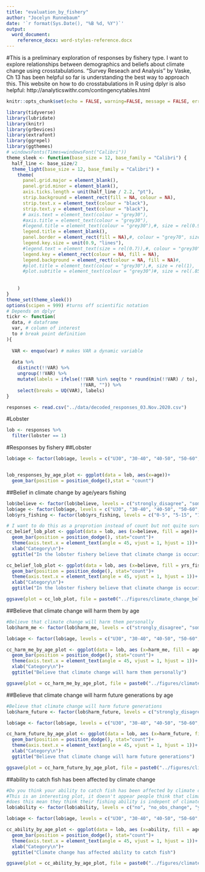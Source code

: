 ```yaml
---
title: "evaluation_by_fishery"
author: "Jocelyn Runnebaum"
date: '`r format(Sys.Date(), "%B %d, %Y")`'
output: 
  word_document:
    reference_docx: word-styles-reference.docx
---
```

#This is a preliminary exploration of responses by fishery type. I want to explore relationships between demographics and beliefs about climate change using crosstabulations. "Survey Reseach and Analysis" by Vaske, Ch 13 has been helpful so far is understanding the best way to approach this. This website on how to do crosstabulations in R using dplyr is also helpful: http://analyticswithr.com/contingencytables.html
```r
knitr::opts_chunk$set(echo = FALSE, warning=FALSE, message = FALSE, error=FALSE)
```

```r
library(tidyverse)
library(lubridate)
library(knitr)
library(grDevices)
library(extrafont)
library(ggrepel)
library(ggthemes)
# windowsFonts(Times=windowsFont("Calibri"))
theme_sleek <- function(base_size = 12, base_family = "Calibri") {
  half_line <- base_size/2
  theme_light(base_size = 12, base_family = "Calibri") +
    theme(
      panel.grid.major = element_blank(),
      panel.grid.minor = element_blank(),
      axis.ticks.length = unit(half_line / 2.2, "pt"),
      strip.background = element_rect(fill = NA, colour = NA),
      strip.text.x = element_text(colour = "black"),
      strip.text.y = element_text(colour = "black"),
      # axis.text = element_text(colour = "grey30"),
      #axis.title = element_text(colour = "grey30"),
      #legend.title = element_text(colour = "grey30"),#, size = rel(0.9)
      legend.title = element_blank(),
      panel.border = element_rect(fill = NA),#, colour = "grey70", size = 1),
      legend.key.size = unit(0.9, "lines"),
      #legend.text = element_text(size = rel(0.7)),#, colour = "grey30"),
      legend.key = element_rect(colour = NA, fill = NA),
      legend.background = element_rect(colour = NA, fill = NA)#,
      #plot.title = element_text(colour = "grey30"),#, size = rel(1),
      #plot.subtitle = element_text(colour = "grey30")#, size = rel(.85),
     
      
    )
}
theme_set(theme_sleek())
options(scipen = 999) #turns off scientific notation
# Depends on dplyr
tickr <- function(
  data, # dataframe
  var, # column of interest
  to # break point definition 
){
  
  VAR <- enquo(var) # makes VAR a dynamic variable
  
  data %>% 
    distinct(!!VAR) %>%
    ungroup(!!VAR) %>% 
    mutate(labels = ifelse(!!VAR %in% seq(to * round(min(!!VAR) / to), max(!!VAR), to),
                           !!VAR, "")) %>%
    select(breaks = UQ(VAR), labels)
}
```

```r
responses <- read.csv("../data/decoded_responses_03.Nov.2020.csv")
```

#Lobster
```r

lob <- responses %>% 
  filter(lobster == 1)

```

#Responses by fishery
##Lobster
```r
lob$age <- factor(lob$age, levels = c("U30", "30-40", "40-50", "50-60", "60-70", "70+"))


lob_responses_by_age_plot <- ggplot(data = lob, aes(x=age))+
  geom_bar(position = position_dodge(),stat = "count")
```

##Belief in climate change by age/years fishing
```r
lob$believe <- factor(lob$believe, levels = c("strongly_disagree", "somewhat_disagree", "neutral", "somewhat_agree", "strongly_agree"))
lob$age <- factor(lob$age, levels = c("U30", "30-40", "40-50", "50-60", "60-70", "70+"))
lob$yrs_fishing <- factor(lob$yrs_fishing, levels = c("0-5", "5-15", "15-25", "25+"))

# I want to do this as a proprotion instead of count but not quite sure the best way to do that right now
cc_belief_lob_plot <- ggplot(data = lob, aes (x=believe, fill = age))+
  geom_bar(position = position_dodge(), stat="count")+
  theme(axis.text.x = element_text(angle = 45, vjust = 1, hjust = 1))+ ylab("Number of Respondents\n")+
  xlab("Category\n")+
  ggtitle("In the lobster fishery believe that climate change is occuring") 

cc_belief_lob_plot <- ggplot(data = lob, aes (x=believe, fill = yrs_fishing))+
  geom_bar(position = position_dodge(), stat="count")+
  theme(axis.text.x = element_text(angle = 45, vjust = 1, hjust = 1))+ ylab("Number of Respondents\n")+
  xlab("Category\n")+
  ggtitle("In the lobster fishery believe that climate change is occuring") 

ggsave(plot = cc_lob_plot, file = paste0("../figures/climate_change_belief_lob.png"))

```

##Believe that climate change will harm them by age
```r
#Believe that climate change will harm them personally
lob$harm_me <- factor(lob$harm_me, levels = c("strongly_disagree", "somewhat_disagree", "neutral", "somewhat_agree", "strongly_agree"))

lob$age <- factor(lob$age, levels = c("U30", "30-40", "40-50", "50-60", "60-70", "70+"))

cc_harm_me_by_age_plot <- ggplot(data = lob, aes (x=harm_me, fill = age))+
  geom_bar(position = position_dodge(), stat="count")+
  theme(axis.text.x = element_text(angle = 45, vjust = 1, hjust = 1))+ ylab("Number of Respondents\n")+
  xlab("Category\n")+
  ggtitle("Believe that climate change will harm them personally") 

ggsave(plot = cc_harm_me_by_age_plot, file = paste0("../figures/climate_change_harm_me_age.png"))

```

##Believe that climate change will harm future generations by age
```r
#Believe that climate change will harm future generations
lob$harm_future <- factor(lob$harm_future, levels = c("strongly_disagree", "somewhat_disagree", "neutral", "somewhat_agree", "strongly_agree"))

lob$age <- factor(lob$age, levels = c("U30", "30-40", "40-50", "50-60", "60-70", "70+"))

cc_harm_future_by_age_plot <- ggplot(data = lob, aes (x=harm_future, fill = age))+
  geom_bar(position = position_dodge(), stat="count")+
  theme(axis.text.x = element_text(angle = 45, vjust = 1, hjust = 1))+ ylab("Number of Respondents\n")+
  xlab("Category\n")+
  ggtitle("Believe that climate change will harm future generations") 

ggsave(plot = cc_harm_future_by_age_plot, file = paste0("../figures/climate_change_harm_future_age.png"))

```


##ability to catch fish has been affected by climate change
```r
#Do you think your ability to catch fish has been affected by climate change?
#This is an interesting plot, it doesn't appear people think that climate change has really impacted their ability to catch fish
#does this mean they think their fishing ability is indepent of climate change?
lob$ability <- factor(lob$ability, levels = c("no", "no_obs_change", "yes_neg", "yes_pos"))

lob$age <- factor(lob$age, levels = c("U30", "30-40", "40-50", "50-60", "60-70", "70+"))

cc_ability_by_age_plot <- ggplot(data = lob, aes (x=ability, fill = age))+
  geom_bar(position = position_dodge(), stat="count")+
  theme(axis.text.x = element_text(angle = 45, vjust = 1, hjust = 1))+ ylab("Number of Respondents\n")+
  xlab("Category\n")+
  ggtitle("Climate change has affected ability to catch fish") 

ggsave(plot = cc_ability_by_age_plot, file = paste0("../figures/climate_change_ability_age.png"))

```
